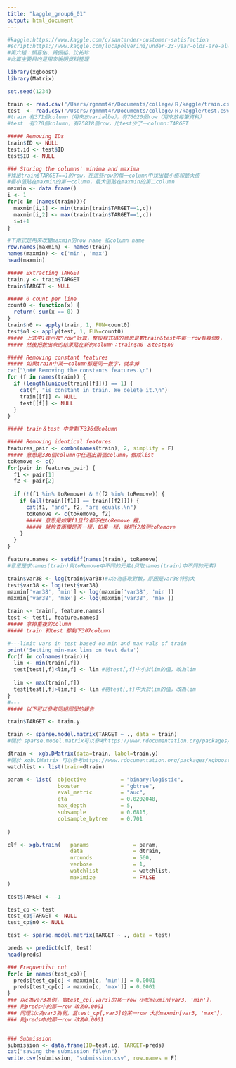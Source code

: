 ```yaml
---
title: "kaggle_group6_01"
output: html_document
---
```


```r
#kaggle:https://www.kaggle.com/c/santander-customer-satisfaction
#script:https://www.kaggle.com/lucapolverini/under-23-year-olds-are-always-happy/code
#第六組：顏嘉佑、黃侲艗、沈祐珍
#此篇主要目的是用來說明資料整理

library(xgboost)
library(Matrix)

set.seed(1234)

train <- read.csv("/Users/rgmmmt4r/Documents/college/Ｒ/kaggle/train.csv")
test  <- read.csv("/Users/rgmmmt4r/Documents/college/Ｒ/kaggle/test.csv")
#train 有371個column（用來放varialbe），有76020個row（用來放每筆資料）
#test  有370個column，有75818個row，比test少了一column:TARGET

##### Removing IDs
train$ID <- NULL
test.id <- test$ID
test$ID <- NULL

### Storing the columns' minima and maxima
#找出train$TARGET==1的row，在這些row的每一column中找出最小值和最大值
#最小值貼在maxmin的第一column，最大值貼在maxmin的第二column
maxmin <- data.frame()
i <- 1
for(c in (names(train))){
  maxmin[i,1] <- min(train[train$TARGET==1,c])
  maxmin[i,2] <- max(train[train$TARGET==1,c])
  i=i+1
}

#下兩式是用來改變maxmin的row name 和column name
row.names(maxmin) <- names(train)
names(maxmin) <- c('min', 'max')
head(maxmin)

##### Extracting TARGET
train.y <- train$TARGET
train$TARGET <- NULL

##### 0 count per line
count0 <- function(x) {
  return( sum(x == 0) )
}
train$n0 <- apply(train, 1, FUN=count0)
test$n0 <- apply(test, 1, FUN=count0)
##### 上式中1表示按"row"計算，整段程式碼的意思是數train&test中每一row有幾個0，
##### 然後把數出來的結果貼在新的column：train$n0 ＆test$n0

##### Removing constant features
##### 如果train中某一column都是同一數字，就拿掉
cat("\n## Removing the constants features.\n")
for (f in names(train)) {
  if (length(unique(train[[f]])) == 1) {
    cat(f, "is constant in train. We delete it.\n")
    train[[f]] <- NULL
    test[[f]] <- NULL
  }
}

##### train＆test 中會剩下336個column

##### Removing identical features
features_pair <- combn(names(train), 2, simplify = F)
##### 意思是336個column中任選出兩個column，做成list
toRemove <- c()
for(pair in features_pair) {
  f1 <- pair[1]
  f2 <- pair[2]
  
  if (!(f1 %in% toRemove) & !(f2 %in% toRemove)) {
    if (all(train[[f1]] == train[[f2]])) {
      cat(f1, "and", f2, "are equals.\n")
      toRemove <- c(toRemove, f2)
      ##### 意思是如果f1且f2都不在toRemove 裡，
      ##### 就檢查兩欄是否一樣，如果一樣，就把f2放到toRemove
    }
  }
}

feature.names <- setdiff(names(train), toRemove)
#意思是求names(train)與toRemove中不同的元素(只取names(train)中不同的元素) 

train$var38 <- log(train$var38)#以e為底取對數，原因是var38特別大
test$var38 <- log(test$var38)
maxmin['var38', 'min'] <- log(maxmin['var38', 'min'])
maxmin['var38', 'max'] <- log(maxmin['var38', 'max'])

train <- train[, feature.names]
test <- test[, feature.names]
##### 拿掉重複的column
##### train 和test 都剩下307column

#---limit vars in test based on min and max vals of train
print('Setting min-max lims on test data')
for(f in colnames(train)){
  lim <- min(train[,f])
  test[test[,f]<lim,f] <- lim #將test[,f]中小於lim的值，改為lim
  
  lim <- max(train[,f])
  test[test[,f]>lim,f] <- lim #將test[,f]中大於lim的值，改為lim
}
#---
##### 以下可以參考同組同學的報告

train$TARGET <- train.y

train <- sparse.model.matrix(TARGET ~ ., data = train)
#關於 sparse.model.matrix可以參考https://www.rdocumentation.org/packages/Matrix/versions/0.999375-3/topics/sparse.model.matrix

dtrain <- xgb.DMatrix(data=train, label=train.y)
#關於 xgb.DMatrix 可以參考https://www.rdocumentation.org/packages/xgboost/versions/0.6.4.1/topics/xgb.DMatrix
watchlist <- list(train=dtrain)

param <- list(  objective           = "binary:logistic",
                booster             = "gbtree",
                eval_metric         = "auc",
                eta                 = 0.0202048,
                max_depth           = 5,
                subsample           = 0.6815,
                colsample_bytree    = 0.701
          
)

clf <- xgb.train(   params              = param, 
                    data                = dtrain, 
                    nrounds             = 560,
                    verbose             = 1,
                    watchlist           = watchlist,
                    maximize            = FALSE
)

test$TARGET <- -1

test_cp <- test
test_cp$TARGET <- NULL
test_cp$n0 <- NULL

test <- sparse.model.matrix(TARGET ~ ., data = test)

preds <- predict(clf, test)
head(preds)

### Frequentist cut
for(c in names(test_cp)){
  preds[test_cp[c] < maxmin[c, 'min']] = 0.0001 
  preds[test_cp[c] > maxmin[c, 'max']] = 0.0001
}
### 以c為var3為例，當test_cp[,var3]的某一row 小於maxmin[var3, 'min']，
### 則preds中的那一row 改為0.0001 
### 同理以c為var3為例，當test_cp[,var3]的某一row 大於maxmin[var3, 'max']，
### 則preds中的那一row 改為0.0001 


### Submission
submission <- data.frame(ID=test.id, TARGET=preds)
cat("saving the submission file\n")
write.csv(submission, "submission.csv", row.names = F)
```
